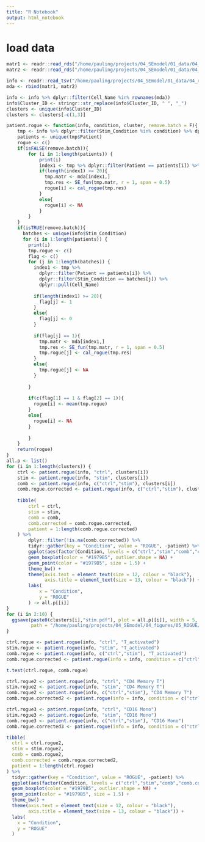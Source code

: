 ```yaml
---
title: "R Notebook"
output: html_notebook
---
```


# load data
```r
matr1 <- readr::read_rds("/home/pauling/projects/04_SEmodel/01_data/04_rogue/10_batch/matr1_con.rds.gz")
matr2 <- readr::read_rds("/home/pauling/projects/04_SEmodel/01_data/04_rogue/10_batch/matr2_sti.rds.gz")

info <- readr::read_tsv("/home/pauling/projects/04_SEmodel/01_data/04_rogue/10_batch/nbt.4096-S3.txt")
mda <- rbind(matr1, matr2)
```

```r
info <- info %>% dplyr::filter(Cell_Name %in% rownames(mda))
info$Cluster_ID <- stringr::str_replace(info$Cluster_ID, " ", "_")
clusters <- unique(info$Cluster_ID)
clusters <- clusters[-c(1,3)]
```

```r
patient.rogue <- function(info, condition, cluster, remove.batch = F){
    tmp <- info %>% dplyr::filter(Stim_Condition %in% condition) %>% dplyr::filter(Cluster_ID == cluster)
    patients <- unique(tmp$Patient)
    rogue <- c()
    if(isFALSE(remove.batch)){
        for (i in 1:length(patients)) {
            print(i)
            index1 <- tmp %>% dplyr::filter(Patient == patients[i]) %>% dplyr::pull(Cell_Name)
            if(length(index1) >= 20){
              tmp.matr <- mda[index1,]
              tmp.res <- SE_fun(tmp.matr, r = 1, span = 0.5)
              rogue[i] <- cal_rogue(tmp.res)
            }
            else{
              rogue[i] <- NA
            }
        }
    }
    if(isTRUE(remove.batch)){
      batches <- unique(info$Stim_Condition)
      for (i in 1:length(patients)) {
        print(i)
        tmp.rogue <- c()
        flag <- c()
        for (j in 1:length(batches)) {
          index1 <- tmp %>% 
            dplyr::filter(Patient == patients[i]) %>% 
            dplyr::filter(Stim_Condition == batches[j]) %>%
            dplyr::pull(Cell_Name)
          
          if(length(index1) >= 20){
            flag[j] <- 1
          }
          else{
            flag[j] <- 0
          }
          
          if(flag[j] == 1){
            tmp.matr <- mda[index1,]
            tmp.res <- SE_fun(tmp.matr, r = 1, span = 0.5)
            tmp.rogue[j] <- cal_rogue(tmp.res)
          }
          else{
            tmp.rogue[j] <- NA
          }
          
        }
        
        if(c(flag[1] == 1 & flag[2] == 1)){
          rogue[i] <- mean(tmp.rogue)
        }
        else{
          rogue[i] <- NA
        }
        
        }
    }
    return(rogue)
}
all.p <- list()
for (i in 1:length(clusters)) {
    ctrl <- patient.rogue(info, "ctrl", clusters[i])
    stim <- patient.rogue(info, "stim", clusters[i])
    comb <- patient.rogue(info, c("ctrl","stim"), clusters[i])
    comb.rogue.corrected <- patient.rogue(info, c("ctrl","stim"), clusters[i], remove.batch = T)
    
    tibble(
        ctrl = ctrl,
        stim = stim,
        comb = comb,
        comb.corrected = comb.rogue.corrected,
        patient = 1:length(comb.rogue.corrected)
    ) %>%
        dplyr::filter(!is.na(comb.corrected)) %>%
        tidyr::gather(key = "Condition", value = "ROGUE", -patient) %>%
        ggplot(aes(factor(Condition, levels = c("ctrl","stim","comb","comb.corrected")), ROGUE)) +
        geom_boxplot(color = "#1979B5", outlier.shape = NA) +
        geom_point(color = "#1979B5", size = 1.5) +
        theme_bw() +
        theme(axis.text = element_text(size = 12, colour = "black"),
              axis.title = element_text(size = 13, colour = "black")) +
        labs(
            x = "Condition",
            y = "ROGUE"
        ) -> all.p[[i]]
}
for (i in 2:10) {
  ggsave(paste0(clusters[i],"stim.pdf"), plot = all.p[[i]], width = 5, height = 5, units = "in",
         path = "/home/pauling/projects/04_SEmodel/04_figures/05_ROGUE/02.technical.factors")
}
```


```r
ctrl.rogue <- patient.rogue(info, "ctrl", "T_activated")
stim.rogue <- patient.rogue(info, "stim", "T_activated")
comb.rogue <- patient.rogue(info, c("ctrl","stim"), "T_activated")
comb.rogue.corrected <- patient.rogue(info = info, condition = c("ctrl","stim"), cluster = "T_activated", remove.batch = T)
```

```r
t.test(ctrl.rogue, comb.rogue)
```


```r
ctrl.rogue2 <- patient.rogue(info, "ctrl", "CD4 Memory T")
stim.rogue2 <- patient.rogue(info, "stim", "CD4 Memory T")
comb.rogue2 <- patient.rogue(info, c("ctrl","stim"), "CD4 Memory T")
comb.rogue.corrected2 <- patient.rogue(info = info, condition = c("ctrl","stim"), cluster = "CD4 Memory T", remove.batch = T)
```

```r
ctrl.rogue3 <- patient.rogue(info, "ctrl", "CD16 Mono")
stim.rogue3 <- patient.rogue(info, "stim", "CD16 Mono")
comb.rogue3 <- patient.rogue(info, c("ctrl","stim"), "CD16 Mono")
comb.rogue.corrected3 <- patient.rogue(info = info, condition = c("ctrl","stim"), cluster = "CD16 Mono", remove.batch = T)
```


```r
tibble(
  ctrl = ctrl.rogue2,
  stim = stim.rogue2,
  comb = comb.rogue2,
  comb.corrected = comb.rogue.corrected2,
  patient = 1:length(ctrl.rogue)
) %>%
  tidyr::gather(key = "Condition", value = "ROGUE", -patient) %>%
  ggplot(aes(factor(Condition, levels = c("ctrl","stim","comb","comb.corrected")), ROGUE)) +
  geom_boxplot(color = "#1979B5", outlier.shape = NA) +
  geom_point(color = "#1979B5", size = 1.5) +
  theme_bw() +
  theme(axis.text = element_text(size = 12, colour = "black"),
        axis.title = element_text(size = 13, colour = "black")) +
  labs(
    x = "Condition",
    y = "ROGUE"
  )
```

